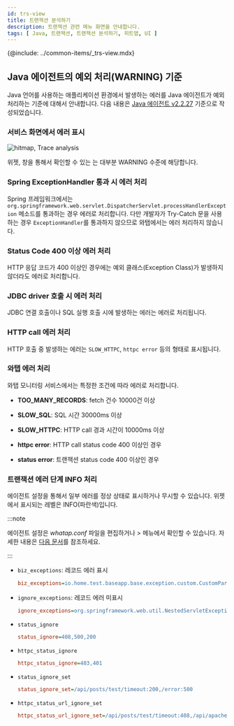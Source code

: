 ```yaml
---
id: trs-view
title: 트랜잭션 분석하기
description: 트랜잭션 관련 메뉴 화면을 안내합니다. 
tags: [ Java, 트랜잭션, 트랜잭션 분석하기, 히트맵, UI ]
---
```


{@include: ../common-items/_trs-view.mdx}


## Java 에이전트의 예외 처리(**WARNING**) 기준

Java 언어를 사용하는 애플리케이션 환경에서 발생하는 에러를 Java 에이전트가 예외 처리하는 기준에 대해서 안내합니다. 다음 내용은 [Java 에이전트 v2.2.27](../release-notes/java/java-2_2_27) 기준으로 작성되었습니다.


### 서비스 화면에서 에러 표시

![hitmap, Trace analysis](/img/faq/apm-faq-hitmap-error.png)

<Cmdname sid="AA005" className="uitext" /> 위젯, <Cmdname sid="TTL06209" className="uitext" /> 창을 통해서 확인할 수 있는 <Cmdname sid="TTL06087" className="uitext" />는 대부분 <span class="slow">WARNING</span> 수준에 해당합니다.


### Spring ExceptionHandler 통과 시 에러 처리

Spring 프레임워크에서는 `org.springframework.web.servlet.DispatcherServlet.processHandlerException` 메소드를 통과하는 경우 에러로 처리합니다. 다만 개발자가 Try-Catch 문을 사용하는 경우 `ExceptionHandler`를 통과하지 않으므로 와탭에서는 에러 처리하지 않습니다.


### Status Code 400 이상 에러 처리

HTTP 응답 코드가 400 이상인 경우에는 예외 클래스(Exception Class)가 발생하지 않더라도 에러로 처리합니다.


### JDBC driver 호출 시 에러 처리

JDBC 연결 호출이나 SQL 실행 호출 시에 발생하는 에러는 에러로 처리됩니다.


### HTTP call 에러 처리

HTTP 호출 중 발생하는 에러는 `SLOW_HTTPC`, `httpc error` 등의 형태로 표시됩니다.


### 와탭 에러 처리

와탭 모니터링 서비스에서는 특정한 조건에 따라 에러로 처리합니다.

- **TOO_MANY_RECORDS**: fetch 건수 10000건 이상

- **SLOW_SQL**: SQL 시간 30000ms 이상

- **SLOW_HTTPC**: HTTP call 경과 시간이 10000ms 이상

- **httpc error**: HTTP call status code 400 이상인 경우

- **status error**: 트랜잭션 status code 400 이상인 경우

### 트랜잭션 에러 단계 INFO 처리

에이전트 설정을 통해서 일부 에러를 정상 상태로 표시하거나 무시할 수 있습니다. <Cmdname sid="AA005" className="uitext" /> 위젯에서 표시되는 레벨은 <span class="normal">INFO</span>(파란색)입니다.

:::note

에이전트 설정은 *whatap.conf* 파일을 편집하거나 <Cmdname sid="management" className="uitext" /> &gt; <Cmdname sid="agent_configuration" className="uitext" /> 메뉴에서 확인할 수 있습니다. 자세한 내용은 [다음 문서](../java/set-agent)를 참조하세요.

:::

- `biz_exceptions`: 레코드 에러 표시

  ```ini title="whatap.conf"
  biz_exceptions=io.home.test.baseapp.base.exception.custom.CustomParameterizedException
  ```

- `ignore_exceptions`: 레코드 에러 미표시

  ```ini title="whatap.conf"
  ignore_exceptions=org.springframework.web.util.NestedServletException
  ```

- `status_ignore`

  ```ini title="whatap.conf"
  status_ignore=408,500,200
  ```

- `httpc_status_ignore`

  ```ini title="whatap.conf"
  httpc_status_ignore=403,401
  ```

- `status_ignore_set`

  ```ini title="whatap.conf"
  status_ignore_set=/api/posts/test/timeout:200,/error:500
  ```

- `httpc_status_url_ignore_set`

  ```ini title="whatap.conf"
  httpc_status_url_ignore_set=/api/posts/test/timeout:408,/api/apache/httpclient/posts/timeout:500
  ```

